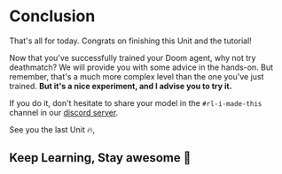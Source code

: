 # Conclusion

That's all for today. Congrats on finishing this Unit and the tutorial!

Now that you've successfully trained your Doom agent, why not try deathmatch? We will provide you with some advice in the hands-on. But remember, that's a much more complex level than the one you've just trained. **But it's a nice experiment, and I advise you to try it.**

If you do it, don't hesitate to share your model in the `#rl-i-made-this` channel in our [discord server](https://www.hf.co/join/discord).

See you the last Unit 🔥,

## Keep Learning, Stay awesome 🤗
